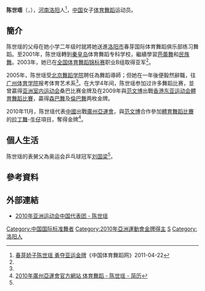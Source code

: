 {{MedalTableTop}}
{{MedalSport | [[体育舞蹈|体育舞蹈]]}}
{{MedalCountry | {{CHN}}}}
{{MedalCompetition | [[亞洲運動會|亞洲運動會]]}}
{{MedalGold | [[2010年亞洲運動會|2010年 廣州]] | [[2010年亞洲運動會體育舞蹈比賽|拉丁舞-牛仔]] }}
{{MedalCompetition | [[東亞運動會|東亞運動會]]}}
{{MedalGold | [[2009年東亞運動會|2009年 香港]] | [[2009年東亞運動會體育舞蹈比賽|森巴舞專項]] }}
{{MedalGold | [[2009年東亞運動會|2009年 香港]] | [[2009年東亞運動會體育舞蹈比賽|倫巴舞專項]] }}
{{MedalBottom}}
'''陈世瑶'''（{{lang|en|'''CHEN Shiyao '''}}，{{bd|1988年|11月1日|catIdx=C陈}}），[[河南|河南]][[洛阳|洛阳]]人<ref name="体育舞蹈网">[http://www.tianjinwe.com/rollnews/ty/201104/t20110422_3595157.html 春芽娇子陈世瑶 勇夺亚运金牌]《中国体育舞蹈网》2011-04-22</ref>，[[中国|中国]]女子[[体育舞蹈|体育舞蹈]]运动员。

==簡介==
陈世瑶的父母在她小学二年级时就將她送進[[洛阳市|洛阳市]]春芽国际体育舞蹈俱乐部练习舞蹈。至2001年，陈世瑶轉到[[秦皇岛|秦皇岛]]体育舞蹈专科学校，繼續學習[[芭蕾舞|芭蕾舞]]和[[民族舞|民族舞]]。2003年，她已在[[全国体育舞蹈锦标赛|全国体育舞蹈锦标赛]]职业B组取得亚军<ref name="体育舞蹈网"/>。

2005年，陈世瑶受[[北京舞蹈学院|北京舞蹈学院]]聘任為舞蹈導師；但她在一年後便毅然辭職，往[[广州体育学院|广州体育学院]]报考体育艺术系<ref name="体育舞蹈网"/>。在大学4年间，陈世瑶参加过许多舞蹈比赛，並曾贏得[[亚洲室内运动会|亚洲室内运动会]]桑巴比赛金牌及在2009年與[[范文博|范文博]]出戰[[香港|香港]][[2009年东亚运动会|东亚运动会]][[2009年東亞運動會體育舞蹈比賽|體育舞蹈比賽]]，贏得[[森巴|森巴舞]]及[[倫巴|倫巴舞]]两枚金牌。

2010年11月，陈世瑶代表[[2010年亚洲运动会中国代表团|中國]]出戰[[廣州|廣州]][[2010年亞洲運動會|亞運會]]，與[[范文博|范文博]]合作參加[[2010年亞洲運動會體育舞蹈比賽|體育舞蹈比賽]]的[[拉丁舞|拉丁舞]]-[[牛仔|牛仔]]項目，奪得金牌<ref name="廣州亞運">[http://www.gz2010.cn/info/CHN_CHN/ZB/ZBB101A_DS@@@@@@@@@@@@@@@CHN_number=201324.html 2010年廣州亞運會官方網站 体育舞蹈 - 陈世瑶 - 简历]</ref>。

==個人生活==
陈世瑶的表舅父為奥运会乒乓球冠军[[刘国梁|刘国梁]]<ref name="体育舞蹈网"/>。 

==參考資料==
{{reflist}}

==外部連結==
*[http://2010chinateam.sports.cn/index.php/personview/persons/892 2010年亚洲运动会中国代表团 - 陈世瑶]

{{China-sport-bio-stub}}

{{DEFAULTSORT:CHEN Shiyao}}

[[Category:中国国际标准舞者|Category:中国国际标准舞者]]
[[Category:2010年亞洲運動會金牌得主|Category:2010年亞洲運動會金牌得主]]
[[Category:陈姓|S]]
[[Category:洛阳人|Category:洛阳人]]